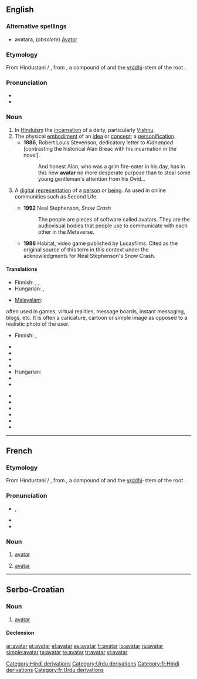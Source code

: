 {{wikipedia}}
{{commons|Category:Avatar|Avatar}}
==English==

===Alternative spellings===
* avatara, (''obsolete'') [[Avator]]

===Etymology===
From Hindustani {{term|sc=Deva|अवतार|lang=hi}} / {{term|sc=ur-Arab|اوتار|tr=avatār|lang=ur}}, from {{etyl|sa|en}} {{term|sc=Deva|अवतार|tr=ava-tāra||descent of a deity from a heaven|lang=sa}}, a compound of {{term|sc=Deva|अव|tr=ava||off, away, down|lang=sa}} and the [[vṛddhi]]-stem of the root {{term|sc=unicode|तरति|√tṝ|to pass across or over|lang=sa}}.

===Pronunciation===
* {{IPA|/ˈæv.əˌtɑɹ/|/ˌæv.əˈtɑɹ/|lang=en}}
* {{hyphenation|av|atar|lang=en}}

===Noun===
{{en-noun}}

# In [[Hinduism]] the [[incarnation]] of a deity, particularly [[Vishnu]].
# The physical [[embodiment]] of an [[idea]] or [[concept]]; a [[personification]].
#* '''1886''', Robert Louis Stevenson, dedicatory letter to ''Kidnapped'' [contrasting the historical Alan Breac with his incarnation in the novel].
#*: And honest Alan, who was a grim fire-eater in his day, has in this new '''avatar''' no more desperate purpose than to steal some young gentleman's attention from his Ovid...
# {{computing}} A [[digital]] [[representation]] of a [[person]] or [[being]].  As used in online communities such as Second Life.
#* '''1992''' Neal Stephenson, ''Snow Crash''
#*: The people are pieces of software called avatars. They are the audiovisual bodies that people use to communicate with each other in the Metaverse.
#* '''1986''' Habitat, video game published by Lucasfilms. Cited as the original source of this term in this context under the acknowledgments for Neal Stephenson's Snow Crash.

====Translations====
{{trans-top|The physical embodiment of an idea or concept; a personification}}
* Finnish: {{t-|fi|avatar}}, {{t-|fi|ruumiillistuma}}, {{t-|fi|henkilöitymä}}
* Hungarian: {{t+|hu|inkarnáció}}, {{t+|hu|megtestesülés}}
{{trans-mid}}
* [[Malayalam]]: {{t|ml|അവതാരം|sc=Mlym|xs=Malayalam}}
{{trans-bottom}}

{{trans-top|A digital representation of a person or being}} often used in games, virtual realities, message boards, instant messaging, blogs, etc. It is often a caricature, cartoon or simple image as opposed to a realistic photo of the user.
* Finnish: {{t-|fi|avatar}}, {{t+|fi|hahmo}}
{{trans-mid}}
{{trans-bottom}}

{{trans-top|The earthly incarnation of a deity, particularly Vishnu}}
* {{trreq|Assamese}}
* {{trreq|Bengali}}
* {{trreq|Gujarati}}
* {{trreq|Hindi}}
* Hungarian: {{t-|hu|avatára}}
* {{trreq|Kannada}}
* {{trreq|Malayalam}}
{{trans-mid}}
* {{trreq|Marathi}}
* {{trreq|Oriya}}
* {{trreq|Punjabi}}
* {{trreq|Sanskrit}}
* {{trreq|Tamil}}
* {{trreq|Telugu}}
{{trans-bottom}}

[[Category:Hindi derivations]]
[[Category:Urdu derivations]]

----

==French==

===Etymology===
From Hindustani {{term|sc=Deva|अवतार|lang=hi}} / {{term|sc=ur-Arab|اوتار|tr=avatār|lang=ur}}, from {{etyl|sa|fr}} {{term|sc=Deva|अवतार|tr=ava-tāra||descent of a deity from a heaven|lang=sa}}, a compound of {{term|sc=Deva|अव|tr=ava||off, away, down|lang=sa}} and the [[vṛddhi]]-stem of the root {{term|sc=unicode|तरति|√tṝ|to pass across or over|lang=sa}}.

===Pronunciation===
* {{IPA|/a.va.taʁ/|lang=fr}}, {{X-SAMPA|/a.va.taR/|lang=fr}}
* {{homophones|avatars|lang=fr}}
* {{hyphenation|a|va|tar|lang=fr}}

===Noun===
{{fr-noun|m}}

# {{religion|hinduism|lang=fr}} [[avatar#English|avatar]]
# {{computing|lang=fr}} [[avatar#English|avatar]]

[[Category:fr:Hindi derivations]]
[[Category:fr:Urdu derivations]]

----

==Serbo-Croatian==

===Noun===
{{sh-noun|g=m|head=avàtār|r|аватар|ава̀та̄р}}

# [[#English|avatar]]

====Declension====
{{sh-decl-noun|avàtār|avatari|avatára|avatara|avataru|avatarima|avatara|avatare|avatare|avatari|avataru|avatarima|avatarom|avatarima}}

[[ar:avatar]]
[[et:avatar]]
[[el:avatar]]
[[es:avatar]]
[[fr:avatar]]
[[io:avatar]]
[[ru:avatar]]
[[simple:avatar]]
[[ta:avatar]]
[[te:avatar]]
[[tr:avatar]]
[[vi:avatar]]